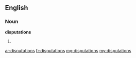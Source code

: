 ==English==

===Noun===
'''disputations'''

# {{plural of|[[disputation]]}}

[[ar:disputations]]
[[fr:disputations]]
[[mg:disputations]]
[[my:disputations]]